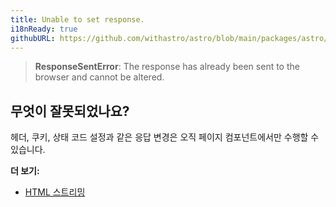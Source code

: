 ```yaml
---
title: Unable to set response.
i18nReady: true
githubURL: https://github.com/withastro/astro/blob/main/packages/astro/src/core/errors/errors-data.ts
---
```


> **ResponseSentError**: The response has already been sent to the browser and cannot be altered.

## 무엇이 잘못되었나요?

헤더, 쿠키, 상태 코드 설정과 같은 응답 변경은 오직 페이지 컴포넌트에서만 수행할 수 있습니다.

**더 보기:**
-  [HTML 스트리밍](/ko/guides/on-demand-rendering/#html-스트리밍)
